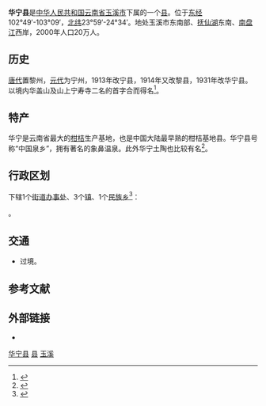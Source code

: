 {{Infobox China County
| county  = 华宁县
| Photo =Tangerine in Huaning County.jpg
| Photoname= 华宁县[[华溪镇|华溪镇]]的柑橘
| map = Location of Huaning within Yunnan (China).png
| map size = 200
| customimage = 
| Pinyin   = Huáníng Xiàn
| Belong =[[云南省|云南省]][[玉溪市|玉溪市]]
| Types= [[县|县]]
| admincode = 530424
| founded = 
| seat = [[宁州街道|宁州街道]]
| division = 5
| town= 3
| township= 1
| subdistrict= 1
| dialect= 
| post code= 652800 
| phone code = 877
| coordinate = [[东经|东经]]102°49′-103°09′，[[北纬|北纬]]23°59′-24°34′
| area = 1313
| area land = 
| area water =  
| census yr = 
| pop = 20.9万人
| density = 
| GDP = 
| carlicense = 云F
| web = www.huaning.gov.cn
| web_title = 华宁县政府网
}}
'''华宁县'''是[[中华人民共和国|中华人民共和国]][[云南省|云南省]][[玉溪市|玉溪市]]下属的一个[[县|县]]。位于[[东经|东经]]102°49′-103°09′，[[北纬|北纬]]23°59′-24°34′。地处玉溪市东南部、[[抚仙湖|抚仙湖]]东南、[[南盘江|南盘江]]西岸，2000年人口20万人。

==历史==
[[唐代|唐代]]置黎州，[[元代|元代]]为宁州，1913年改宁县，1914年又改黎县，1931年改华宁县。以境内华盖山及山上宁寿寺二名的首字合而得名<ref>{{cite book zh |author=辞海编纂委员会 |title=《辞海》（1999年版） |format=M   |edition=1 |location=上海 |publisher=上海辞书出版社 |date=2000 |pages= |id= ISBN 978-7-5326-0630-6}}</ref>。

==特产==
华宁是云南省最大的[[柑桔|柑桔]]生产基地，也是中国大陆最早熟的柑桔基地县。华宁县号称“中国泉乡”，拥有著名的象鼻温泉。此外华宁土陶也比较有名<ref>{{cite web | language = zh-cn | publisher = 云南网 | title = 华宁概况 | url = http://special.yunnan.cn/feature3/html/2011-03/21/content_1539457.htm | date = 2011-03-21 | accessdate = 2011-09-14 | archive-url = https://web.archive.org/web/20160306113010/http://special.yunnan.cn/feature3/html/2011-03/21/content_1539457.htm | archive-date = 2016-03-06 | dead-url = yes }}</ref>。

== 行政区划 ==
{{PAGENAMEBASE}}下辖1个[[街道办事处|街道办事处]]、3个[[行政建制镇|镇]]、1个[[民族乡|民族乡]]<ref>{{PRC admin/ref sgc|53/04/24}}</ref>：

{{PRC admin/children|53/04/24}}。

== 交通 ==
* {{中国国道名|357}}过境。

== 参考文献 ==
{{reflist}}

== 外部链接 ==
* {{Official website|http://www.huaning.gov.cn/|name=华宁县人民政府}}

{{华宁县行政区划}}
{{玉溪市行政区划}}
{{云南行政区划}}

[[Category:华宁县|]]
[[Category:玉溪区县|县]]
[[Category:云南省县份|玉溪]]